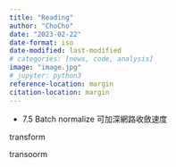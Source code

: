 ```yaml
---
title: "Reading"
author: "ChoCho"
date: "2023-02-22"
date-format: iso
date-modified: last-modified
# categories: [news, code, analysis]
image: "image.jpg"
# jupyter: python3
reference-location: margin
citation-location: margin
---
```


- 7.5 Batch normalize 可加深網路收斂速度



transform

transoorm